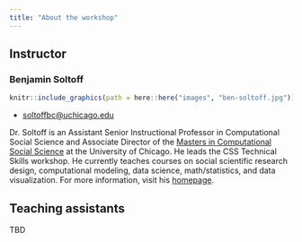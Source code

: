 ```yaml
---
title: "About the workshop"
---
```


## Instructor

### Benjamin Soltoff

```r
knitr::include_graphics(path = here::here("images", "ben-soltoff.jpg"))
```

- [soltoffbc@uchicago.edu](mailto:soltoffbc@uchicago.edu)

Dr. Soltoff is an Assistant Senior Instructional Professor in Computational Social Science and Associate Director of the [Masters in Computational Social Science](https://macss.uchicago.edu) at the University of Chicago. He leads the CSS Technical Skills workshop. He currently teaches courses on social scientific research design, computational modeling, data science, math/statistics, and data visualization. For more information, visit his [homepage](https://www.bensoltoff.com).

## Teaching assistants

TBD
